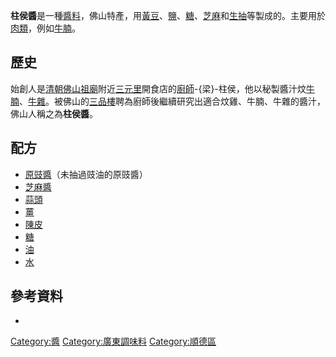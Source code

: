 '''柱侯醬'''是一種[[醬料|醬料]]，佛山特產，用[[黃豆|黃豆]]、[[食盐|鹽]]、[[糖|糖]]、[[芝麻|芝麻]]和[[生抽|生抽]]等製成的。主要用於[[肉類|肉類]]，例如[[牛腩|牛腩]]。

==歷史==

始創人是[[清朝|清朝]][[佛山祖廟|佛山祖廟]]附近[[三元里|三元里]]開食店的[[廚師|廚師]]-{梁}-柱侯，他以秘製醬汁炆[[牛腩|牛腩]]、[[牛雜|牛雜]]。被佛山的[[三品樓|三品樓]]聘為廚師後繼續研究出適合炆雞、牛腩、牛雜的醬汁，佛山人稱之為'''柱侯醬'''。

==配方==

* [[原豉醬|原豉醬]]（未抽過豉油的原豉醬）
* [[芝麻醬|芝麻醬]]
* [[蒜頭|蒜頭]]
* [[薑|薑]]
* [[陳皮|陳皮]]
* [[糖|糖]]
* [[油|油]]
* [[水|水]]

== 參考資料 ==

* {{Cite book | author = 陳紀臨; 方時嵐編著 | title = 巧手精工[[順德菜|順德菜]] | location = 香港 | publisher = 萬里機構 | date = 2013 | ISBN = 978-962-14-5112-5 | language = zh-hant }}

{{Ingredients-stub}}

[[Category:醬|Category:醬]]
[[Category:廣東調味料|Category:廣東調味料]]
[[Category:順德區|Category:順德區]]